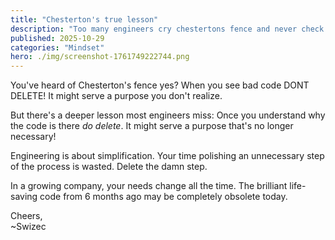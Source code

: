 ```yaml
---
title: "Chesterton's true lesson"
description: "Too many engineers cry chestertons fence and never check why the code exists"
published: 2025-10-29
categories: "Mindset"
hero: ./img/screenshot-1761749222744.png
---
```


You've heard of Chesterton's fence yes? When you see bad code DONT DELETE! It might serve a purpose you don't realize.

But there's a deeper lesson most engineers miss: Once you understand why the code is there _do delete_. It might serve a purpose that's no longer necessary!

Engineering is about simplification. Your time polishing an unnecessary step of the process is wasted. Delete the damn step.

In a growing company, your needs change all the time. The brilliant life-saving code from 6 months ago may be completely obsolete today.

Cheers,<br/>
~Swizec
